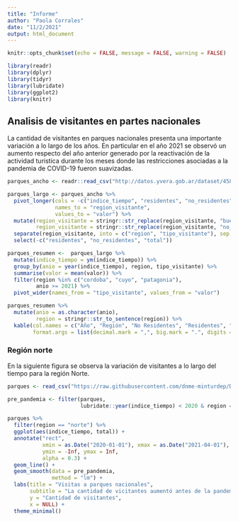 ```yaml
---
title: "Informe"
author: "Paola Corrales"
date: "11/2/2021"
output: html_document
---
```


```r
knitr::opts_chunk$set(echo = FALSE, message = FALSE, warning = FALSE)

library(readr)
library(dplyr)
library(tidyr)
library(lubridate)
library(ggplot2)
library(knitr)
```

## Analisis de visitantes en partes nacionales 

La cantidad de visitantes en parques nacionales presenta una importante variación a lo largo de los años. En particular en el año 2021 se observó un aumento respecto del año anterior generado por la reactivación de la actividad turistica durante los meses donde las restricciones asociadas a la pandemia de COVID-19 fueron suavizadas. 

```r
parques_ancho <- readr::read_csv("http://datos.yvera.gob.ar/dataset/458bcbe1-855c-4bc3-a1c9-cd4e84fedbbc/resource/78aea6ed-761c-4659-bdf2-7fcb0f616fad/download/serie-tiempo-parques-nacionales-mensual.csv")

parques_largo <- parques_ancho %>% 
  pivot_longer(cols = -c("indice_tiempo", "residentes", "no_residentes", "total"),
               names_to = "region_visitante",
               values_to = "valor") %>% 
  mutate(region_visitante = stringr::str_replace(region_visitante, "buenos_aires*", "buenos-aires"),
         region_visitante = stringr::str_replace(region_visitante, "no_residentes", "noresidentes")) %>% 
  separate(region_visitante, into = c("region", "tipo_visitante"), sep = "_") %>% 
  select(-c("residentes", "no_residentes", "total"))

parques_resumen <-  parques_largo %>% 
  mutate(indice_tiempo = ym(indice_tiempo)) %>% 
  group_by(anio = year(indice_tiempo), region, tipo_visitante) %>%  
  summarise(valor = mean(valor)) %>% 
  filter(region %in% c("cordoba", "cuyo", "patagonia"), 
         anio >= 2021) %>% 
  pivot_wider(names_from = "tipo_visitante", values_from = "valor")

parques_resumen %>% 
  mutate(anio = as.character(anio),
         region = stringr::str_to_sentence(region)) %>% 
  kable(col.names = c("Año", "Región", "No Residentes", "Residentes", "Total"),
        format.args = list(decimal.mark = ",", big.mark = ".", digits = 1, scientific = FALSE))
```


### Región norte

En la siguiente figura se observa la variación de visitantes a lo largo del tiempo para la región Norte. 

```r
parques <- read_csv("https://raw.githubusercontent.com/dnme-minturdep/DT6_ciencia_de_datos_turismo/master/datos/parques_tidy.csv")

pre_pandemia <- filter(parques, 
                       lubridate::year(indice_tiempo) < 2020 & region == "norte") 

parques %>% 
  filter(region == "norte") %>% 
  ggplot(aes(indice_tiempo, total)) +
  annotate("rect", 
           xmin = as.Date("2020-01-01"), xmax = as.Date("2021-04-01"), 
           ymin = -Inf, ymax = Inf, 
           alpha = 0.3) +
  geom_line() +
  geom_smooth(data = pre_pandemia, 
              method = "lm") +
  labs(title = "Visitas a parques nacionales",
       subtitle = "La cantidad de vicitantes aumentó antes de la pandemia",
       y = "Cantidad de visitantes",
       x = NULL) +
  theme_minimal()
```


